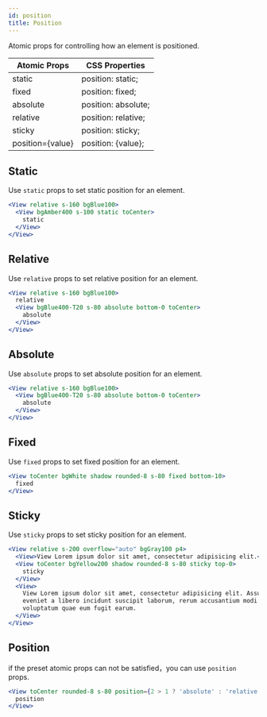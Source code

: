 ```yaml
---
id: position
title: Position
---
```


Atomic props for controlling how an element is positioned.

| Atomic Props     | CSS Properties      |
| ---------------- | ------------------- |
| static           | position: static;   |
| fixed            | position: fixed;    |
| absolute         | position: absolute; |
| relative         | position: relative; |
| sticky           | position: sticky;   |
| position={value} | position: {value};  |

## Static

Use `static` props to set static position for an element.

```jsx live
<View relative s-160 bgBlue100>
  <View bgAmber400 s-100 static toCenter>
    static
  </View>
</View>
```

## Relative

Use `relative` props to set relative position for an element.

```jsx live
<View relative s-160 bgBlue100>
  relative
  <View bgBlue400-T20 s-80 absolute bottom-0 toCenter>
    absolute
  </View>
</View>
```

## Absolute

Use `absolute` props to set absolute position for an element.

```jsx live
<View relative s-160 bgBlue100>
  <View bgBlue400-T20 s-80 absolute bottom-0 toCenter>
    absolute
  </View>
</View>
```

## Fixed

Use `fixed` props to set fixed position for an element.

```jsx live
<View toCenter bgWhite shadow rounded-8 s-80 fixed bottom-10>
  fixed
</View>
```

## Sticky

Use `sticky` props to set sticky position for an element.

```jsx live
<View relative s-200 overflow="auto" bgGray100 p4>
  <View>View Lorem ipsum dolor sit amet, consectetur adipisicing elit.</View>
  <View toCenter bgYellow200 shadow rounded-8 s-80 sticky top-0>
    sticky
  </View>
  <View>
    View Lorem ipsum dolor sit amet, consectetur adipisicing elit. Assumenda, quia temporibus
    eveniet a libero incidunt suscipit laborum, rerum accusantium modi quidem, ipsam illum quis sed
    voluptatum quae eum fugit earum.
  </View>
</View>
```

## Position

if the preset atomic props can not be satisfied，you can use `position` props.

```jsx live
<View toCenter rounded-8 s-80 position={2 > 1 ? 'absolute' : 'relative'}>
  position
</View>
```
